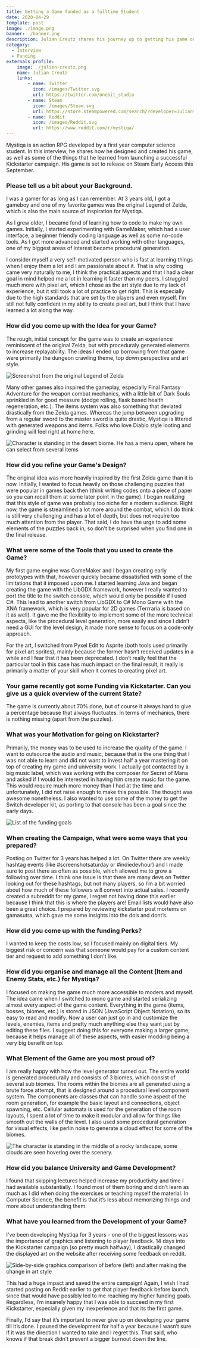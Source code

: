 ```yaml
---
title: Getting a Game funded as a fulltime Student
date: 2020-04-29
template: post
image: ./image.png
banner: ./banner.png
description: Julian Creutz shares his journey up to getting his game on Kickstarter and gives some tips on how he got funding.
category:
  - Interview
  - Funding
externals_profile:
    image: ./julien-creutz.png
    name: Julian Creutz
    links:
        - name: Twitter
          icon: /images/Twitter.svg
          url: https://twitter.com/onebit_studio
        - name: Steam
          icon: /images/Steam.svg
          url: https://store.steampowered.com/search/?developer=Julian%20Creutz
        - name: Reddit
          icon: /images/Reddit.svg
          url: https://www.reddit.com/r/mystiqa/
---
```


Mystiqa is an action RPG developed by a first year computer science student. In this interview, he shares how he designed and created his game, as well as some of the things that he learned from launching a successful Kickstarter campaign. His game is set to release on Steam Early Access this September.
<MystiqaSteam />

### Please tell us a bit about your Background. ###

I was a gamer for as long as I can remember. At 3 years old, I got a gameboy and one of my favorite games was the original Legend of Zelda, which is also the main source of inspiration for Mystiqa. 

As I grew older, I became fond of learning how to code to make my own games. Initially, I started experimenting with GameMaker, which had a user interface, a beginner friendly coding language as well as some no-code tools. As I got more advanced and started working with other languages, one of my biggest areas of interest became procedural generation. 

I consider myself a very self-motivated person who is fast at learning things when I enjoy them a lot and I am passionate about it. That is why coding came very naturally to me, I think the practical aspects and that I had a clear goal in mind helped me a lot in learning it faster than my peers. I struggled much more with pixel art, which I chose as the art style due to my lack of experience, but it still took a lot of practice to get right. This is especially due to the high standards that are set by the players and even myself. I’m still not fully confident in my ability to create pixel art, but I think that I have learned a lot along the way.

### How did you come up with the Idea for your Game? ###

The rough, initial concept for the game was to create an experience reminiscent of the original Zelda, but with proceduraly generated elements to increase replayability. 
The ideas I ended up borrowing from that game were primarily the dungeon crawling theme, top down perspective and art style.
  
![Screenshot from the original Legend of Zelda](./zelda.png)

Many other games also inspired the gameplay, especially Final Fantasy Adventure for the weapon combat mechanics, with a little bit of Dark Souls sprinkled in for good measure (dodge rolling, flask based health regeneration, etc.). The items system was also something that deviated drastically from the Zelda games. Whereas the jump between upgrading from a regular sword to the master sword is quite drastic, Mystiqa is littered with generated weapons and items. Folks who love Diablo style looting and grinding will feel right at home here.

 ![Character is standing in the desert biome. He has a menu open, where he can select from several items](./items.png)

### How did you refine your Game's Design? ###

The original idea was more heavily inspired by the first Zelda game than it is now. Initially, I wanted to focus heavily on those challenging puzzles that were popular in games back then (think writing codes onto a piece of paper so you can recall them at some later point in the game). I began realizing that this style of game was probably too niche for a modern audience. Right now, the game is streamlined a lot more around the combat, which I do think is still very challenging and has a lot of depth, but does not require too much attention from the player. That said, I do have the urge to add some elements of the puzzles back in, so don’t be surprised when you find one in the final release.

### What were some of the Tools that you used to create the Game? ###

My first game engine was GameMaker and I began creating early prototypes with that, however quickly became dissatisfied with some of the limitations that it imposed upon me. I started learning Java and began creating the game with the LibGDX framework, however I really wanted to port the title to the switch console, which would only be possible if I used C#.  This lead to another switch from LibGDX to C# Mono Game with the XNA framework, which is very popular for 2D games (Terrraria is based on it as well). It gave me the flexibility to implement some of the more technical aspects, like the procedural level generation, more easily and since I didn’t need a GUI for the level design, it made more sense to focus on a code-only approach. 

For the art, I switched from Pyxel Edit to Asprite (both tools used primarily for pixel art sprites), mainly because the former hasn’t received updates in a while and I fear that it has been deprecated. I don’t really feel that the particular tool in this case has much impact on the final result, it really is primarily a matter of your skill when it comes to creating pixel art.

### Your game recently got some Funding via Kickstarter. Can you give us a quick overview of the current State? ###

The game is currently about 70% done, but of course it always hard to give a percentage because that always fluctuates. In terms of mechanics, there is nothing missing (apart from the puzzles).

### What was your Motivation for going on Kickstarter? ###

Primarily, the money was to be used to increase the quality of the game. I want to outsource the audio and music, because that is the one thing that I was not able to learn and did not want to invest half a year mastering it on top of creating my game and university work. I actually got contacted by a big music label, which  was working with the composer for Secret of Mana and asked if I would be interested in having him create music for the game. This would require much more money than I had at the time and unfortunately, I did not raise enough to make this possible. The thought was awesome nonetheless. I also wanted to use some of the money to get the Switch developer kit, as porting to that console has been a goal since the early days.

 ![List of the funding goals](./kickstart-goals.png)

### When creating the Campaign, what were some ways that you prepared? ###

Posting on Twitter for 3 years has helped a lot. On Twitter there are weekly hashtag events (like #screenshotsaturday or #indiedevhour) and I made sure to post there as often as possible, which allowed me to grow a following over time. I think one issue is that there are many devs on Twitter looking out for these hashtags, but not many players, so I’m a bit worried about how much of these followers will convert into actual sales. I recently created a subreddit for my game, I regret not having done this earlier because I think that this is where the players are! Email lists would have also been a great choice. I prepared by reviewing kickstarter post mortems on gamasutra, which gave me some insights into the do’s and dont’s.

### How did you come up with the funding Perks? ###

I wanted to keep the costs low, so I focused mainly on digital tiers. My biggest risk or concern was that someone would pay for a custom content tier and request to add something I don't like.

### How did you organise and manage all the Content (Item and Enemy Stats, etc.) for Mystiqa? ### 

I focused on making the game much more accessible to moders and myself. The idea came when I switched to mono game and started serializing almost every aspect of the game content. Everything in the game (items, bosses, biomes, etc.) is stored in JSON (JavaScript Object Notation), so its easy to read and modify. Now a user can just go in and customize the levels, enemies, items and pretty much anything else they want just by editing these files. I suggest doing this for everyone making a larger game, because it helps manage all of these aspects, with easier modding being a very big benefit on top.

### What Element of the Game are you most proud of? ###

I am really happy with how the level generator turned out. The entire world is generated procedurally and consists of 3 biomes, which consist of several sub biomes. The rooms within the biomes are all generated using a brute force attempt, that is designed around a procedural level component system. The components are classes that can handle some aspect of the room generation, for example the basic layout and connections, object spawning, etc. Cellular automata is used for the generation of the room layouts, I spent a lot of time to make it modular and allow for things like smooth out the walls of the level. I also used some procedural generation for visual effects, like perlin noise to generate a cloud effect for some of the biomes.
  
![The character is standing in the middle of a rocky landscape, some clouds are seen hovering over the scenery.](./clouds.png)

### How did you balance University and Game Development? ###

I found that skipping lectures helped increase my productivity and time I had available substantially. I found most of them boring and didn’t learn as much as I did when doing the exercises or teaching myself the material. In Computer Science, the benefit is that it’s less about memorizing things and more about understanding them.

### What have you learned from the Development of your Game? ###

I've been developing Mystiqa for 3 years - one of the biggest lessons was the importance of graphics and listening to player feedback. 14 days into the Kickstarter campaign (so pretty much halfway), I drastically changed the displayed art on the website after receiving some feedback on reddit.
   
![Side-by-side graphics comparison of before (left) and after making the change in art style](./before-after.png)

This had a huge impact and saved the entire campaign! Again, I wish I had started posting on Reddit earlier to get that player feedback before launch, since that would have possibly led to me reaching my higher funding goals. Regardless, I’m insanely happy that I was able to succeed in my first Kickstarter, especially given my inexperience and that its the first game.

Finally, I’d say that it’s important to never give up on developing your game till it’s done. I paused the development for half a year because I wasn’t sure if it was the direction I wanted to take and I regret this. That said, who knows if that break didn’t prevent a bigger burnout down the line.